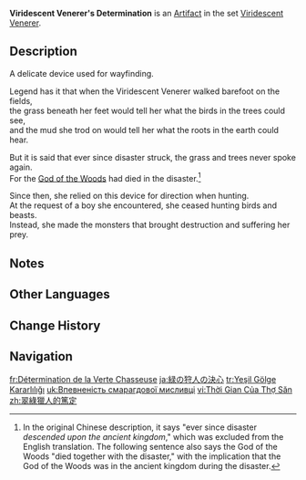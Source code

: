 {{Artifact Infobox
|image = Item Viridescent Venerer's Determination.png
|set   = Viridescent Venerer
|piece = Sands of Eon
}}
{{Description|A wondrous instrument that a hunter once wore. It forever points towards their prey.}}
'''Viridescent Venerer's Determination''' is an [[Artifact]] in the set [[Viridescent Venerer]].

==Description==
A delicate device used for wayfinding.

Legend has it that when the Viridescent Venerer walked barefoot on the fields,<br>the grass beneath her feet would tell her what the birds in the trees could see,<br>and the mud she trod on would tell her what the roots in the earth could hear.

But it is said that ever since disaster struck, the grass and trees never spoke again.<br>For the [[God of the Woods]] had died in the disaster.<ref group="Note">In the original Chinese description, it says "ever since disaster ''descended upon the ancient kingdom''," which was excluded from the English translation. The following sentence also says the God of the Woods "died together with the disaster," with the implication that the God of the Woods was in the ancient kingdom during the disaster.</ref>

Since then, she relied on this device for direction when hunting.<br>At the request of a boy she encountered, she ceased hunting birds and beasts.<br>Instead, she made the monsters that brought destruction and suffering her prey.

==Notes==
{{Reflist|note=1}}

==Other Languages==
{{Other Languages
|en       = Viridescent Venerer's Determination
|zhs      = 翠绿猎人的笃定
|zhs_rm   = Cuìlǜ Lièrén de Dǔdìng
|zht      = 翠綠獵人的篤定
|zht_rm   = Cuìlǜ Lièrén de Dǔdìng
|zh_tl    = Emerald Green Hunter's Composure
|ja       = 緑の狩人の決心
|ja_rm    = Midori no Karyuudo no Kesshin
|ja_tl    = Green Hunter's Determination
|ko       = 청록색 사냥꾼의 확신
|ko_rm    = Cheongroksaek Sanyangkkun-ui Hwaksin
|ko_tl    = Blue-Green Hunter's Conviction
|es       = Serenidad de la Cazadora Verde Esmeralda
|es_tl    = Serenity of the Emerald Green Huntress
|fr       = Détermination de la Verte Chasseuse
|fr_tl    = Determination of the Green Huntress
|ru       = Решимость изумрудного охотника
|ru_tl    = Emerald Hunter's Determination
|th       = Viridescent Venerer's Determination
|vi       = Thời Gian Của Thợ Săn
|vi_tl    = 
|de       = Gelassenheit des Feldjägers
|de_tl    = Composure of the {{w|Feldjäger}}
|id       = Viridescent Venerer's Determination
|pt       = Determinação do Caçador Verde
|pt_tl    = 
|tr       = Yeşil Gölge Kararlılığı
|tr_tl    = Green Shadow Determination
|it       = Determinazione della Cacciatrice smeraldo
|it_tl    = Determination of the Emerald Huntress
}}

==Change History==
{{Change History|1.0}}

==Navigation==
{{Artifact Set Navbox|Viridescent Venerer}}

[[fr:Détermination de la Verte Chasseuse]]
[[ja:緑の狩人の決心]]
[[tr:Yeşil Gölge Kararlılığı]]
[[uk:Впевненість смарагдової мисливці]]
[[vi:Thời Gian Của Thợ Săn]]
[[zh:翠綠獵人的篤定]]